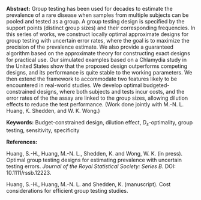 <span>**Abstract:**</span> Group testing has been used for decades to
estimate the prevalence of a rare disease when samples from multiple
subjects can be pooled and tested as a group. A group testing design is
specified by the support points (distinct group sizes) and their
corresponding frequencies. In this series of works, we construct locally
optimal approximate designs for group testing with uncertain error
rates, where the goal is to maximize the precision of the prevalence
estimate. We also provide a guaranteed algorithm based on the
approximate theory for constructing exact designs for practical use. Our
simulated examples based on a Chlamydia study in the United States show
that the proposed design outperforms competing designs, and its
performance is quite stable to the working parameters. We then extend
the framework to accommodate two features likely to be encountered in
real-world studies. We develop optimal budgeted-constrained designs,
where both subjects and tests incur costs, and the error rates of the
the assay are linked to the group sizes, allowing dilution effects to
reduce the test performance. (Work done jointly with M.-N. L. Huang, K.
Shedden, and W. K. Wong.)

<span>**Keywords:**</span> Budget-constrained design, dilution effect,
$D_s$-optimality, group testing, sensitivity, specificity

<span>**References:**</span>

Huang, S.-H., Huang, M.-N. L., Shedden, K. and Wong, W. K. (in press).
Optimal group testing designs for estimating prevalence with uncertain
testing errors. *Journal of the Royal Statistical Society: Series B.*
DOI: 10.1111/rssb.12223.

Huang, S.-H., Huang, M.-N. L. and Shedden, K. (manuscript). Cost
considerations for efficient group testing studies.
